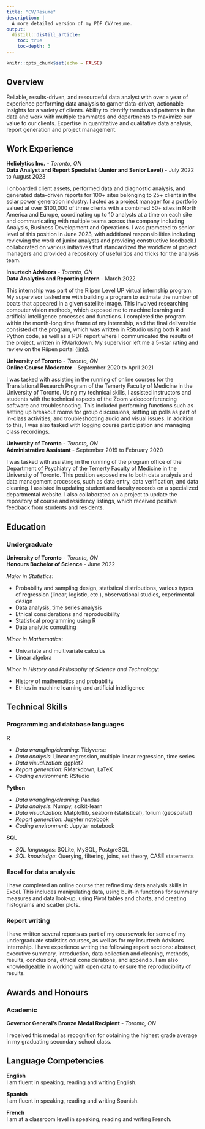 ```yaml
---
title: "CV/Resume"
description: |
  A more detailed version of my PDF CV/resume.
output: 
  distill::distill_article:
    toc: true
    toc-depth: 3
---
```


```r
knitr::opts_chunk$set(echo = FALSE)
```

## Overview

Reliable, results-driven, and resourceful data analyst with over a year of experience performing data analysis to garner data-driven, actionable insights for a variety of clients. Ability to identify trends and patterns in the data and work with multiple teammates and departments to maximize our value to our clients. Expertise in quantitative and qualitative data analysis, report generation and project management.

## Work Experience

**Heliolytics Inc.** - *Toronto, ON*\
**Data Analyst and Report Specialist (Junior and Senior Level)** - July 2022 to August 2023

I onboarded client assets, performed data and diagnostic analysis, and generated data-driven reports for 100+ sites belonging to 25+ clients in the solar power generation industry. I acted as a project manager for a portfolio valued at over $100,000 of three clients with a combined 50+ sites in North America and Europe, coordinating up to 10 analysts at a time on each site and communicating with multiple teams across the company including Analysis, Business Development and Operations. I was promoted to senior level of this position in June 2023, with additional responsibilities including reviewing the work of junior analysts and providing constructive feedback.I collaborated on various initiatives that standardized the workflow of project managers and provided a repository of useful tips and tricks for the analysis team.

**Insurtech Advisors** - *Toronto, ON*\
**Data Analytics and Reporting Intern** - March 2022

This internship was part of the Riipen Level UP virtual internship program. My supervisor tasked me with building a program to estimate the number of boats that appeared in a given satellite image. This involved researching computer vision methods, which exposed me to machine learning and artificial intelligence processes and functions. I completed the program within the month-long time frame of my internship, and the final deliverable consisted of the program, which was written in RStudio using both R and Python code, as well as a PDF report where I communicated the results of the project, written in RMarkdown. My supervisor left me a 5-star rating and review on the Riipen portal ([link](https://app.riipen.com/users/vO24BjLQ/feedbacks?preserve=false&scroll=false)).

**University of Toronto** - *Toronto, ON*\
**Online Course Moderator** - September 2020 to April 2021

I was tasked with assisting in the running of online courses for the Translational Research Program of the Temerty Faculty of Medicine in the University of Toronto. Using my technical skills, I assisted instructors and students with the technical aspects of the Zoom videoconferencing software and troubleshooting. This included performing functions such as setting up breakout rooms for group discussions, setting up polls as part of in-class activities, and troubleshooting audio and visual issues. In addition to this, I was also tasked with logging course participation and managing class recordings.

**University of Toronto** - *Toronto, ON*\
**Administrative Assistant** - September 2019 to February 2020

I was tasked with assisting in the running of the program office of the Department of Psychiatry of the Temerty Faculty of Medicine in the University of Toronto. This position exposed me to both data analysis and data management processes, such as data entry, data verification, and data cleaning. I assisted in updating student and faculty records on a specialized departmental website. I also collaborated on a project to update the repository of course and residency listings, which received positive feedback from students and residents.

## Education

### Undergraduate

**University of Toronto** - *Toronto, ON*\
**Honours Bachelor of Science** - June 2022

*Major in Statistics*:

* Probability and sampling design, statistical distributions, various types of regression (linear, logistic, etc.), observational studies, experimental design
* Data analysis, time series analysis
* Ethical considerations and reproducibility
* Statistical programming using R
* Data analytic consulting

*Minor in Mathematics*:

* Univariate and multivariate calculus
* Linear algebra

*Minor in History and Philosophy of Science and Technology*:

* History of mathematics and probability
* Ethics in machine learning and artificial intelligence

## Technical Skills

### Programming and database languages

**R**

* *Data wrangling/cleaning*: Tidyverse
* *Data analysis*: Linear regression, multiple linear regression, time series
* *Data visualization*: ggplot2
* *Report generation*: RMarkdown, LaTeX
* *Coding environment*: RStudio

**Python**

* *Data wrangling/cleaning*: Pandas
* *Data analysis*: Numpy, scikit-learn
* *Data visualization*: Matplotlib, seaborn (statistical), folium (geospatial)
* *Report generation*: Jupyter notebook
* *Coding environment*: Jupyter notebook

**SQL**

* *SQL languages*: SQLite, MySQL, PostgreSQL
* *SQL knowledge*: Querying, filtering, joins, set theory, CASE statements

### Excel for data analysis

I have completed an online course that refined my data analysis skills in Excel. This includes manipulating data, using built-in functions for summary measures and data look-up, using Pivot tables and charts, and creating histograms and scatter plots.

### Report writing

I have written several reports as part of my coursework for some of my undergraduate statistics courses, as well as for my Insurtech Advisors internship. I have experience writing the following report sections: abstract, executive summary, introduction, data collection and cleaning, methods, results, conclusions, ethical considerations, and appendix. I am also knowledgeable in working with open data to ensure the reproducibility of results.

## Awards and Honours

### Academic

**Governor General's Bronze Medal Recipient** - *Toronto, ON*

I received this medal as recognition for obtaining the highest grade average in my graduating secondary school class.

## Language Competencies

**English**\
I am fluent in speaking, reading and writing English.

**Spanish**\
I am fluent in speaking, reading and writing Spanish.

**French**\
I am at a classroom level in speaking, reading and writing French.

